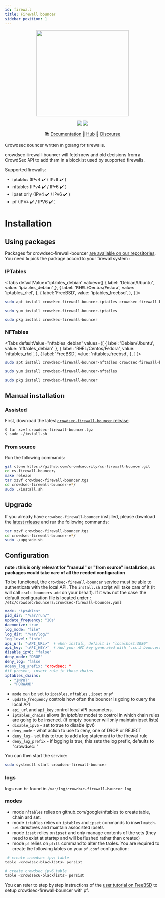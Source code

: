 ```yaml
---
id: firewall
title: Firewall bouncer
sidebar_position: 1
---
```




<p align="center">
  <img src={useBaseUrl('/img/crowdsec_linux_logo.png')} width="300" height="280" />
</p>
<p align="center">
<img src="https://img.shields.io/badge/build-pass-green"></img>
<img src="https://img.shields.io/badge/tests-pass-green"></img>
</p>
<p align="center">
&#x1F4DA; <a href="#installation">Documentation</a>
&#x1F4A0; <a href="https://hub.crowdsec.net">Hub</a>
&#128172; <a href="https://discourse.crowdsec.net">Discourse </a>
</p>


Crowdsec bouncer written in golang for firewalls.

crowdsec-firewall-bouncer will fetch new and old decisions from a CrowdSec API to add them in a blocklist used by supported firewalls.

Supported firewalls:
 - iptables (IPv4 :heavy_check_mark: / IPv6 :heavy_check_mark: )
 - nftables (IPv4 :heavy_check_mark: / IPv6 :heavy_check_mark: )
 - ipset only (IPv4 :heavy_check_mark: / IPv6 :heavy_check_mark: )
 - pf (IPV4 :heavy_check_mark: / IPV6 :heavy_check_mark: )

# Installation

## Using packages

Packages for crowdsec-firewall-bouncer [are available on our repositories](https://doc.crowdsec.net/Crowdsec/v1/getting_started/installation/#installation-methods). You need to pick the package accord to your firewall system :

### IPTables

<Tabs
  defaultValue="iptables_debian"
  values={[
    { label: 'Debian/Ubuntu', value: 'iptables_debian' ,},
    { label: 'RHEL/Centos/Fedora', value: 'iptables_rhel', },
    { label: 'FreeBSD', value: 'iptables_freebsd', },
  ]
}>
<TabItem value="iptables_debian">

```bash
sudo apt install crowdsec-firewall-bouncer-iptables crowdsec-firewall-bouncer
```

</TabItem>
<TabItem value="iptables_rhel">

```bash
sudo yum install crowdsec-firewall-bouncer-iptables
```

</TabItem>
<TabItem value="iptables_freebsd">

```bash
sudo pkg install crowdsec-firewall-bouncer
```

</TabItem>
</Tabs>


### NFTables

<Tabs
  defaultValue="nftables_debian"
  values={[
    { label: 'Debian/Ubuntu', value: 'nftables_debian' ,},
    { label: 'RHEL/Centos/Fedora', value: 'nftables_rhel', },
    { label: 'FreeBSD', value: 'nftables_freebsd', },
  ]
}>
<TabItem value="nftables_debian">

```bash
sudo apt install crowdsec-firewall-bouncer-nftables crowdsec-firewall-bouncer
```

</TabItem>
<TabItem value="nftables_rhel">

```bash
sudo yum install crowdsec-firewall-bouncer-nftables
```

</TabItem>
<TabItem value="nftables_freebsd">

```bash
sudo pkg install crowdsec-firewall-bouncer
```

</TabItem>
</Tabs>


## Manual installation

### Assisted

First, download the latest [`crowdsec-firewall-bouncer` release](https://github.com/crowdsecurity/cs-firewall-bouncer/releases).

```bash
$ tar xzvf crowdsec-firewall-bouncer.tgz
$ sudo ./install.sh
```

### From source

Run the following commands:

```bash
git clone https://github.com/crowdsecurity/cs-firewall-bouncer.git
cd cs-firewall-bouncer/
make release
tar xzvf crowdsec-firewall-bouncer.tgz
cd crowdsec-firewall-bouncer-v*/
sudo ./install.sh
```

## Upgrade

If you already have `crowdsec-firewall-bouncer` installed, please download the [latest release](https://github.com/crowdsecurity/cs-firewall-bouncer/releases) and run the following commands:

```bash
tar xzvf crowdsec-firewall-bouncer.tgz
cd crowdsec-firewall-bouncer-v*/
sudo ./upgrade.sh
```


## Configuration

**note : this is only relevant for "manual" or "from source" installation, as packages would take care of all the needed configuration**

To be functional, the `crowdsec-firewall-bouncer` service must be able to authenticate with the local API.
The `install.sh` script will take care of it (it will call `cscli bouncers add` on your behalf).
If it was not the case, the default configuration file is located under : `/etc/crowdsec/bouncers/crowdsec-firewall-bouncer.yaml`


```yaml title="/etc/crowdsec/bouncers/crowdsec-firewall-bouncer.yaml"
mode: "iptables"
pid_dir: "/var/run/"
update_frequency: "10s"
daemonize: true
log_mode: "file"
log_dir: "/var/log/"
log_level: "info"
api_url: "<API_URL>"  # when install, default is "localhost:8080"
api_key: "<API_KEY>"  # Add your API key generated with `cscli bouncers add --name <bouncer_name>`
disable_ipv6: "false"
deny_mode: "DROP"
deny_log: "false
#deny_log_prefix: "crowdsec: "
#if present, insert rule in those chains
iptables_chains:
  - "INPUT"
  - "FORWARD"
```

 - `mode` can be set to `iptables`, `nftables` , `ipset` or `pf`
 - `update_frequency` controls how often the bouncer is going to query the local API
 - `api_url` and `api_key` control local API parameters.
 - `iptables_chains` allows (in _iptables_ mode) to control in which chain rules are going to be inserted. (if empty, bouncer will only maintain ipset lists)
 - `disable_ipv6` - set to true to disable ipv6
 - `deny_mode` - what action to use to deny, one of DROP or REJECT
 - `deny_log` - set this to true to add a log statement to the firewall rule
 - `deny_log_prefix` - if logging is true, this sets the log prefix, defaults to "crowdsec: "

You can then start the service:

```bash title="Start CrowdSec service"
sudo systemctl start crowdsec-firewall-bouncer
```

### logs

logs can be found in `/var/log/crowdsec-firewall-bouncer.log`

### modes

 - mode `nftables` relies on github.com/google/nftables to create table, chain and set.
 - mode `iptables` relies on `iptables` and `ipset` commands to insert `match-set` directives and maintain associated ipsets
 - mode `ipset` relies on `ipset` and only manage contents of the sets (they need to exist at startup and will be flushed rather than created)
 - mode `pf` relies on `pfctl` command to alter the tables. You are required to create the following tables on your `pf.conf` configuration:

```bash
 # create crowdsec ipv4 table
table <crowdsec-blacklists> persist

# create crowdsec ipv6 table
table <crowdsec6-blacklists> persist
```

 You can refer to step by step instructions of the [user tutorial on
 FreeBSD](https://doc.crowdsec.net/Crowdsec/v1/user_tutorial/crowdsec_firewall_on_freebsd)
 to setup crowdsec-firewall-bouncer with pf.